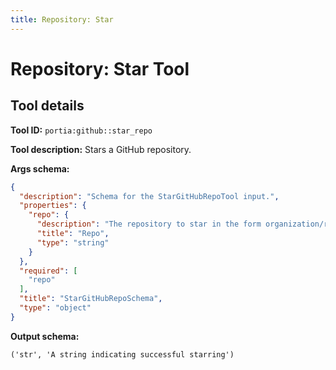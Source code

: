 ```yaml
---
title: Repository: Star
---
```

<!-- WARNING: This file is auto-generated by generate_tool_docs.py. Do not edit manually. -->


# Repository: Star Tool

<Intro />

## Tool details
**Tool ID:** `portia:github::star_repo`

**Tool description:** Stars a GitHub repository.

**Args schema:**
```json
{
  "description": "Schema for the StarGitHubRepoTool input.",
  "properties": {
    "repo": {
      "description": "The repository to star in the form organization/repository.For example: PortiaAI/portia-sdk-python",
      "title": "Repo",
      "type": "string"
    }
  },
  "required": [
    "repo"
  ],
  "title": "StarGitHubRepoSchema",
  "type": "object"
}
```

**Output schema:**
```
('str', 'A string indicating successful starring')
```
